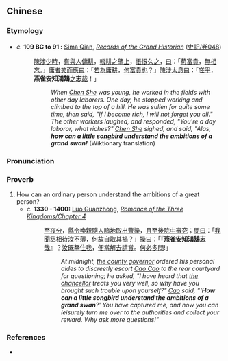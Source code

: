 {{also|燕雀安知鸿鹄志}}
==Chinese==
{{was fwotd|2017|January|9|lang=zh}}
{{zh-forms|s=燕雀安知鸿鹄志|type=21121}}

===Etymology===
* ''c.'' '''109 BC to 91 {{B.C.E.}}:''' [[w:Sima Qian|Sima Qian]], ''[[w:Records of the Grand Historian|Records of the Grand Historian]]'' ([[:zh:s:史記/卷048|史記/卷048]])
*: [[陳涉]][[少]][[時]]，[[嘗]][[與]][[人]][[傭耕]]，[[輟]][[耕]][[之]][[壟]][[上]]，[[悵恨]][[久之]]，[[曰]]：「[[苟]][[富貴]]，[[無]][[相]][[忘]]。」[[庸]][[者]][[笑]][[而]][[應]][[曰]]：「[[若]][[為]][[庸]][[耕]]，[[何]][[富貴]][[也]]？」[[陳涉]][[太息]][[曰]]：「[[嗟]][[乎]]，'''燕雀安知鴻鵠'''[[之]]'''志'''[[哉]]！」
*:: ''When [[w:Chen Sheng|Chen She]] was young, he worked in the fields with other day laborers. One day, he stopped working and climbed to the top of a hill. He was sullen for quite some time, then said, "If I become rich, I will not forget you all." The other workers laughed, and responded, "You're a day laboror, what riches?" [[w:Chen Sheng|Chen She]] sighed, and said, "Alas, '''how can a little songbird understand the ambitions of a grand swan!''''' (Wiktionary translation)

===Pronunciation===
{{zh-pron
|m=yànquè ān zhī hónghú zhì
|cat=prov
}}

===Proverb===
{{zh-proverb}}

# How can an ordinary person understand the ambitions of a great person?
#* ''c.'' '''1330 - 1400:''' [[w:Luo Guanzhong|Luo Guanzhong]], ''[[s:Romance of the Three Kingdoms/Chapter 4#24|Romance of the Three Kingdoms/Chapter 4]]''
#*: [[至]][[夜分]]，[[縣令]][[喚]][[親隨]][[人]][[暗地]][[取]][[出]][[曹操]]，[[且]][[至]][[後院]][[中]][[審]][[究]]；[[問]][[曰]]：「[[我]][[聞]][[丞相]][[待]][[汝]][[不薄]]，[[何故]][[自取其禍]]？」[[操]][[曰]]：「『'''燕雀安知鴻鵠志'''[[哉]]』？[[汝]][[既]][[拏]][[住]][[我]]，[[便當]][[解]][[去]][[請賞]]。[[何必]][[多]][[問]]!」
#*:: ''At midnight, [[w:Chen Gong|the county governor]] ordered his personal aides to discreetly escort [[w:Cao Cao|Cao Cao]] to the rear courtyard for questioning; he asked, "I have heard that [[w:Dong Zhuo|the chancellor]] treats you very well, so why have you brought such trouble upon yourself?" [[w:Cao Cao|Cao]] said, "''''How can a little songbird understand the ambitions of a grand swan'''?' You have captured me, and now you can leisurely turn me over to the authorities and collect your reward. Why ask more questions!"''

===References===
* {{cite-web|url=http://140.111.34.46/newDict/dict/index.html|title=燕雀安知鴻鵠志|work=Guoyu Cidian On-line Mandarin Dictionary</i> (國語辭典)|language=Mandarin|accessdate=2008-02-06}}